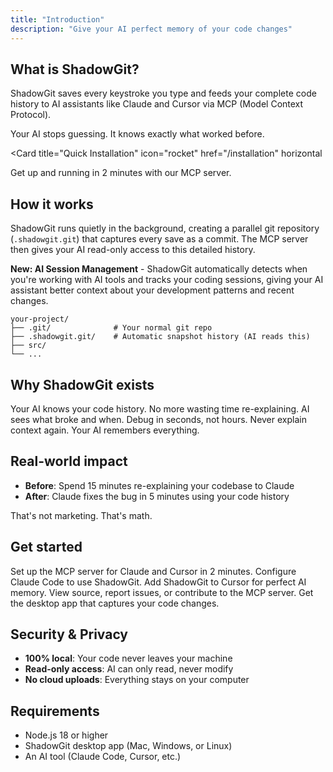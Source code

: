 ```yaml
---
title: "Introduction"
description: "Give your AI perfect memory of your code changes"
---
```


## What is ShadowGit?

ShadowGit saves every keystroke you type and feeds your complete code history to AI assistants like Claude and Cursor via MCP (Model Context Protocol).

Your AI stops guessing. It knows exactly what worked before.

<Card
  title="Quick Installation"
  icon="rocket"
  href="/installation"
  horizontal
>
  Get up and running in 2 minutes with our MCP server.
</Card>

## How it works

ShadowGit runs quietly in the background, creating a parallel git repository (`.shadowgit.git`) that captures every save as a commit. The MCP server then gives your AI read-only access to this detailed history.

**New: AI Session Management** - ShadowGit automatically detects when you're working with AI tools and tracks your coding sessions, giving your AI assistant better context about your development patterns and recent changes.

```
your-project/
├── .git/              # Your normal git repo
├── .shadowgit.git/    # Automatic snapshot history (AI reads this)
├── src/
└── ...
```

## Why ShadowGit exists

<Columns cols={3}>
  <Card
    title="66% faster debugging"
    icon="clock"
  >
    Your AI knows your code history. No more wasting time re-explaining.
  </Card>
  <Card
    title="Fix bugs in one shot"
    icon="crosshairs"
  >
    AI sees what broke and when. Debug in seconds, not hours.
  </Card>
  <Card
    title="Perfect memory"
    icon="brain"
  >
    Never explain context again. Your AI remembers everything.
  </Card>
</Columns>

## Real-world impact

- **Before**: Spend 15 minutes re-explaining your codebase to Claude
- **After**: Claude fixes the bug in 5 minutes using your code history

That's not marketing. That's math.

## Get started

<Columns cols={2}>
  <Card
    title="Install MCP Server"
    icon="download"
    href="/installation"
  >
    Set up the MCP server for Claude and Cursor in 2 minutes.
  </Card>
  <Card
    title="Claude Code Setup"
    icon="asterisk"
    href="/ai-tools/claude-code"
  >
    Configure Claude Code to use ShadowGit.
  </Card>
  <Card
    title="Cursor Setup"
    icon="code-simple"
    href="/ai-tools/cursor"
  >
    Add ShadowGit to Cursor for perfect AI memory.
  </Card>
  <Card
    title="GitHub Repository"
    icon="github"
    href="https://github.com/blade47/shadowgit-mcp"
  >
    View source, report issues, or contribute to the MCP server.
  </Card>
  <Card
    title="Download ShadowGit"
    icon="desktop"
    href="https://shadowgit.com"
  >
    Get the desktop app that captures your code changes.
  </Card>
</Columns>

## Security & Privacy

- **100% local**: Your code never leaves your machine
- **Read-only access**: AI can only read, never modify
- **No cloud uploads**: Everything stays on your computer

## Requirements

- Node.js 18 or higher
- ShadowGit desktop app (Mac, Windows, or Linux)
- An AI tool (Claude Code, Cursor, etc.)